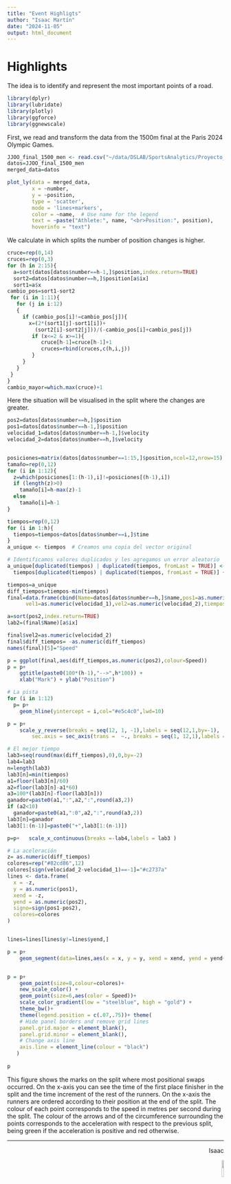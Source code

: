 ```yaml
---
title: "Event Highligts"
author: "Isaac Martín"
date: "2024-11-05"
output: html_document
---
```


# Highlights

The idea is to identify and represent the most important points of a road.

```r
library(dplyr)
library(lubridate)
library(plotly)
library(ggforce)
library(ggnewscale)
```

First, we read and transform the data from the 1500m final at the Paris 2024 Olympic Games.

```r
JJOO_final_1500_men <- read.csv("~/data/DSLAB/SportsAnalytics/Proyecto_R/JJOO_final_1500_men.csv")  
datos=JJOO_final_1500_men
merged_data=datos

plot_ly(data = merged_data, 
        x = ~number, 
        y = ~position, 
        type = 'scatter', 
        mode = 'lines+markers',
        color = ~name,  # Use name for the legend
        text = ~paste("Athlete:", name, "<br>Position:", position),
        hoverinfo = "text") 

```

We calculate in which splits the number of position changes is higher.

```r
cruce=rep(0,14)
cruces=rep(0,3)
for (h in 2:15){
  a=sort(datos[datos$number==h-1,]$position,index.return=TRUE)
  sort2=datos[datos$number==h,]$position[a$ix]
  sort1=a$x
cambio_pos=sort1-sort2
 for (i in 1:11){
   for (j in i:12)
   {
     if (cambio_pos[i]!=cambio_pos[j]){
       x=(2*(sort1[j]-sort1[i])+
         (sort2[i]-sort2[j]))/(-cambio_pos[i]+cambio_pos[j])
        if (x<=2 & x>=1){
           cruce[h-1]=cruce[h-1]+1
           cruces=rbind(cruces,c(h,i,j))
        }
     }
   }
 }
}
cambio_mayor=which.max(cruce)+1

```

Here the situation will be visualised in the split where the changes are greater.

```r
pos2=datos[datos$number==h,]$position
pos1=datos[datos$number==h-1,]$position
velocidad_1=datos[datos$number==h-1,]$velocity
velocidad_2=datos[datos$number==h,]$velocity


posiciones=matrix(datos[datos$number==1:15,]$position,ncol=12,nrow=15)
tamaño=rep(0,12)
for (i in 1:12){
  z=which(posiciones[1:(h-1),i]!=posiciones[(h-1),i])
  if (length(z)>0)
    tamaño[i]=h-max(z)-1
  else
    tamaño[i]=h-1
}

tiempos=rep(0,12)
for (i in 1:h){
  tiempos=tiempos+datos[datos$number==i,]$time
}
a_unique <- tiempos  # Creamos una copia del vector original

# Identificamos valores duplicados y les agregamos un error aleatorio
a_unique[duplicated(tiempos) | duplicated(tiempos, fromLast = TRUE)] <- 
  tiempos[duplicated(tiempos) | duplicated(tiempos, fromLast = TRUE)] + runif(sum(duplicated(tiempos) | duplicated(tiempos, fromLast = TRUE)), min = -0.1, max = 0.1)

tiempos=a_unique
diff_tiempos=tiempos-min(tiempos)
final=data.frame(cbind(Name=datos[datos$number==h,]$name,pos1=as.numeric(pos1),pos2=as.numeric(pos2),
      vel1=as.numeric(velocidad_1),vel2=as.numeric(velocidad_2),tiempos=tiempos,diff_tiempos=-round(diff_tiempos,3),tamaño=tamaño))

a=sort(pos2,index.return=TRUE)
lab2=(final$Name)[a$ix]

final$vel2=as.numeric(velocidad_2)
final$diff_tiempos= -as.numeric(diff_tiempos)
names(final)[5]="Speed"

```

```r
p = ggplot(final,aes(diff_tiempos,as.numeric(pos2),colour=Speed))
p = p+
    ggtitle(paste0(100*(h-1),"-->",h*100)) +
    xlab("Mark") + ylab("Position")

# La pista
for (i in 1:12)
  p= p+
    geom_hline(yintercept = i,col="#e5c4c0",lwd=10)

p = p+   
    scale_y_reverse(breaks = seq(12, 1, -1),labels = seq(12,1,by=-1),
        sec.axis = sec_axis(trans =  ~., breaks = seq(1, 12,1),labels = lab2)) 

# El mejor tiempo
lab3=seq(round(max(diff_tiempos),0),0,by=-2)
lab4=lab3
n=length(lab3)
lab3[n]=min(tiempos)
a1=floor(lab3[n]/60)
a2=floor(lab3[n]-a1*60)
a3=100*(lab3[n]-floor(lab3[n]))
ganador=paste0(a1,":",a2,":",round(a3,2))
if (a2<10)
  ganador=paste0(a1,":0",a2,":",round(a3,2))
lab3[n]=ganador               
lab3[1:(n-1)]=paste0("+",lab3[1:(n-1)])

p=p+   scale_x_continuous(breaks =-lab4,labels = lab3 )

# La aceleración
z= as.numeric(diff_tiempos)
colores=rep("#82cd86",12)
colores[sign(velocidad_2-velocidad_1)==-1]="#c2737a"
lines <- data.frame(
  x = -z,
  y = as.numeric(pos1),
  xend = -z,
  yend = as.numeric(pos2),
  signo=sign(pos1-pos2),
  colores=colores
)


lines=lines[lines$y!=lines$yend,]

p = p+
    geom_segment(data=lines,aes(x = x, y = y, xend = xend, yend = yend+.3*signo),colour=lines$colores,size=1.5,arrow = arrow(length = unit(0.3, "cm")))


p = p+
    geom_point(size=8,colour=colores)+
    new_scale_color() +
    geom_point(size=6,aes(color = Speed))+
    scale_color_gradient(low = "steelblue", high = "gold") +
    theme_bw()+
    theme(legend.position = c(.07,.75))+ theme(
    # Hide panel borders and remove grid lines
    panel.grid.major = element_blank(),
    panel.grid.minor = element_blank(),
    # Change axis line
    axis.line = element_line(colour = "black")
   )
    
p


```

This figure shows the marks on the split where most positional swaps occurred. On the x-axis you can see the time of the first place finisher in the split and the time increment of the rest of the runners. On the x-axis the runners are ordered according to their position at the end of the split. The colour of each point corresponds to the speed in metres per second during the split. The colour of the arrows and of the circumference surrounding the points corresponds to the acceleration with respect to the previous split, being green if the acceleration is positive and red otherwise.

------------------------------------------------------------------------
<p style='text-align: right;'> Isaac </p>
<p style='text-align: right;'> ![](images/DSLab_logo_2.png){width="10%"} </p>


